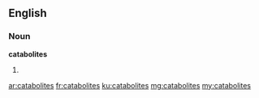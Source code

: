 ==English==

===Noun===
'''catabolites'''

# {{plural of|catabolite}}

[[ar:catabolites]]
[[fr:catabolites]]
[[ku:catabolites]]
[[mg:catabolites]]
[[my:catabolites]]